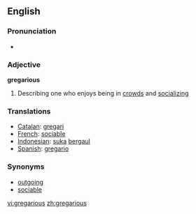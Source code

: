 ==English==
===Pronunciation===
*{{audio|en-us-gregarious.ogg|Audio (US)}}

=== Adjective ===

'''gregarious'''

# Describing one who enjoys being in [[crowd]]s and [[socializing]]

=== Translations ===
*[[Catalan]]: [[gregari]]
*[[French]]: [[sociable]]
*[[Indonesian]]: [[suka]] [[gaul|bergaul]]
*[[Spanish]]: [[gregario]]

=== Synonyms ===
*[[outgoing]]
*[[sociable]]

[[vi:gregarious]]
[[zh:gregarious]]